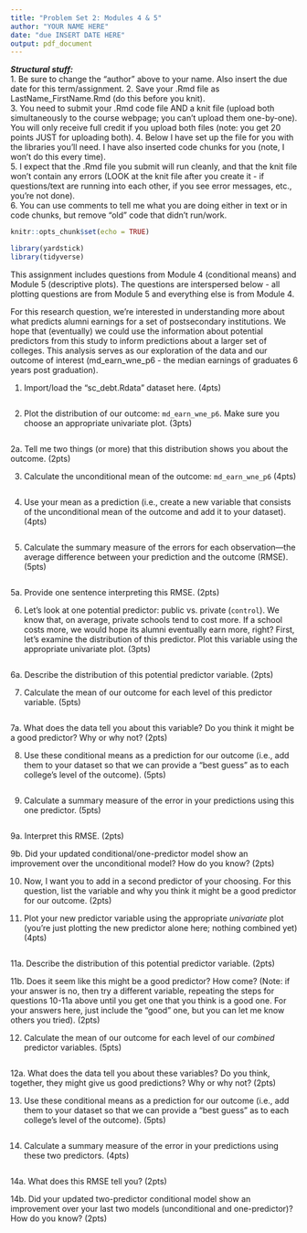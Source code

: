 ```yaml
---
title: "Problem Set 2: Modules 4 & 5"
author: "YOUR NAME HERE"
date: "due INSERT DATE HERE"
output: pdf_document
---
```


***Structural stuff:***      
1. Be sure to change the "author" above to your name. Also insert the due date for this term/assignment.
2. Save your .Rmd file as LastName_FirstName.Rmd (do this before you knit).    
3. You need to submit your .Rmd code file AND a knit file (upload both simultaneously to the course webpage; you can't upload them one-by-one). You will only receive full credit if you upload both files (note: you get 20 points JUST for uploading both). 
4. Below I have set up the file for you with the libraries you'll need. I have also inserted code chunks for you (note, I won't do this every time).        
5. I expect that the .Rmd file you submit will run cleanly, and that the knit file won't contain any errors (LOOK at the knit file after you create it - if questions/text are running into each other, if you see error messages, etc., you're not done).      
6. You can use comments to tell me what you are doing either in text or in code chunks, but remove "old" code that didn't run/work.      

```r
knitr::opts_chunk$set(echo = TRUE)

library(yardstick)
library(tidyverse)
```

This assignment includes questions from Module 4 (conditional means) and Module 5 (descriptive plots). The questions are interspersed below - all plotting questions are from Module 5 and everything else is from Module 4. 

For this research question, we're interested in understanding more about what predicts alumni earnings for a set of postsecondary institutions. We hope that (eventually) we could use the information about potential predictors from this study to inform predictions about a larger set of colleges. This analysis serves as our exploration of the data and our outcome of interest (md_earn_wne_p6 - the median earnings of graduates 6 years post graduation). 

1. Import/load the "sc_debt.Rdata" dataset here. (4pts)
```r

```

2. Plot the distribution of our outcome: `md_earn_wne_p6`. Make sure you choose an appropriate univariate plot. (3pts)
```r

```

2a. Tell me two things (or more) that this distribution shows you about the outcome. (2pts)



3. Calculate the unconditional mean of the outcome: `md_earn_wne_p6` (4pts)
```r

```

4. Use your mean as a prediction (i.e., create a new variable that consists of the unconditional mean of the outcome and add it to your dataset). (4pts)
```r

```

5. Calculate the summary measure of the errors for each observation---the average difference between your prediction and the outcome (RMSE). (5pts)
```r

```

5a. Provide one sentence interpreting this RMSE. (2pts)




6. Let's look at one potential predictor: public vs. private (`control`). We know that, on average, private schools tend to cost more. If a school costs more, we would hope its alumni eventually earn more, right? First, let's examine the distribution of this predictor. Plot this variable using the appropriate univariate plot. (3pts)
```r

```

6a. Describe the distribution of this potential predictor variable. (2pts)



7. Calculate the mean of our outcome for each level of this predictor variable. (5pts)
```r

```

7a. What does the data tell you about this variable? Do you think it might be a good predictor? Why or why not? (2pts)



8. Use these conditional means as a prediction for our outcome (i.e., add them to your dataset so that we can provide a "best guess" as to each college's level of the outcome). (5pts)  
```r

```

9. Calculate a summary measure of the error in your predictions using this one predictor. (5pts) 
```r

```

9a. Interpret this RMSE. (2pts) 



9b. Did your updated conditional/one-predictor model show an improvement over the unconditional model? How do you know? (2pts)




10. Now, I want you to add in a second predictor of your choosing. For this question, list the variable and why you think it might be a good predictor for our outcome. (2pts) 



11. Plot your new predictor variable using the appropriate *univariate* plot (you're just plotting the new predictor alone here; nothing combined yet) (4pts) 
```r

```


11a. Describe the distribution of this potential predictor variable. (2pts)  





11b. Does it seem like this might be a good predictor? How come? (Note: if your answer is no, then try a different variable, repeating the steps for questions 10-11a above until you get one that you think is a good one. For your answers here, just include the "good" one, but you can let me know others you tried). (2pts) 



12. Calculate the mean of our outcome for each level of our *combined* predictor variables. (5pts)
```r

```

12a. What does the data tell you about these variables? Do you think, together, they might give us good predictions? Why or why not? (2pts)



13. Use these conditional means as a prediction for our outcome (i.e., add them to your dataset so that we can provide a "best guess" as to each college's level of the outcome). (5pts) 
```r

```


14. Calculate a summary measure of the error in your predictions using these two predictors. (4pts) 
```r

```


14a. What does this RMSE tell you? (2pts) 




14b. Did your updated two-predictor conditional model show an improvement over your last two models (unconditional and one-predictor)? How do you know? (2pts)




